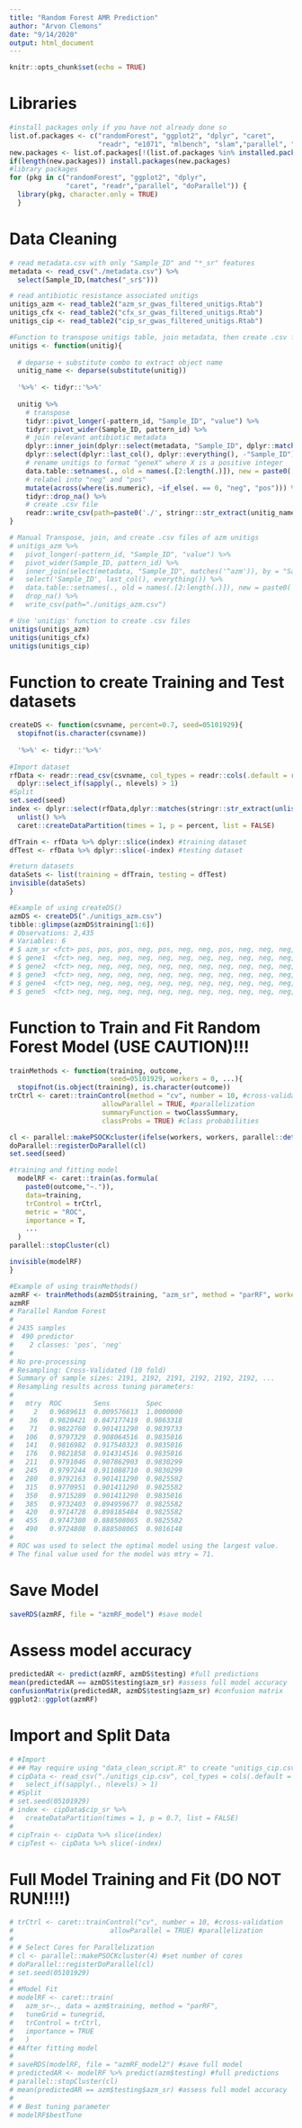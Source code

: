```yaml
---
title: "Random Forest AMR Prediction"
author: "Arvon Clemons"
date: "9/14/2020"
output: html_document
---
```


```r
knitr::opts_chunk$set(echo = TRUE)
```

# Libraries
```r
#install packages only if you have not already done so 
list.of.packages <- c("randomForest", "ggplot2", "dplyr", "caret",
                      "readr", "e1071", "mlbench", "slam","parallel", "doParallel")
new.packages <- list.of.packages[!(list.of.packages %in% installed.packages()[,"Package"])]
if(length(new.packages)) install.packages(new.packages)
#library packages
for (pkg in c("randomForest", "ggplot2", "dplyr",
              "caret", "readr","parallel", "doParallel")) {
  library(pkg, character.only = TRUE)
  }
```


# Data Cleaning
```r
# read metadata.csv with only "Sample_ID" and "*_sr" features
metadata <- read_csv("./metadata.csv") %>% 
  select(Sample_ID,(matches("_sr$")))

# read antibiotic resistance associated unitigs
unitigs_azm <- read_table2("azm_sr_gwas_filtered_unitigs.Rtab")
unitigs_cfx <- read_table2("cfx_sr_gwas_filtered_unitigs.Rtab")
unitigs_cip <- read_table2("cip_sr_gwas_filtered_unitigs.Rtab")

#Function to transpose unitigs table, join metadata, then create .csv file
unitigs <- function(unitig){
  
  # deparse + substitute combo to extract object name
  unitig_name <- deparse(substitute(unitig))
  
  '%>%' <- tidyr::'%>%'
  
  unitig %>%
    # transpose
    tidyr::pivot_longer(-pattern_id, "Sample_ID", "value") %>% 
    tidyr::pivot_wider(Sample_ID, pattern_id) %>%
    # join relevant antibiotic metadata
    dplyr::inner_join(dplyr::select(metadata, "Sample_ID", dplyr::matches(stringr::str_extract(unitig_name, "[[:alpha:]]+$"))), by = "Sample_ID") %>% 
    dplyr::select(dplyr::last_col(), dplyr::everything(), -"Sample_ID") %>% 
    # rename unitigs to format "geneX" where X is a positive integer
    data.table::setnames(., old = names(.[2:length(.)]), new = paste0('gene', seq_along(.[2:length(.)])), skip_absent = T) %>% 
    # relabel into "neg" and "pos"
    mutate(across(where(is.numeric), ~if_else(. == 0, "neg", "pos"))) %>% 
    tidyr::drop_na() %>% 
    # create .csv file
    readr::write_csv(path=paste0('./', stringr::str_extract(unitig_name,"[[:alpha:]]+[_][[:alpha:]]+"), '.csv'))
}

# Manual Transpose, join, and create .csv files of azm unitigs
# unitigs_azm %>%
#   pivot_longer(-pattern_id, "Sample_ID", "value") %>%
#   pivot_wider(Sample_ID, pattern_id) %>%
#   inner_join(select(metadata, "Sample_ID", matches('^azm')), by = "Sample_ID") %>%
#   select('Sample_ID', last_col(), everything()) %>%
#   data.table::setnames(., old = names(.[2:length(.)]), new = paste0('gene', seq_along(.[2:length(.)])), skip_absent = T) %>% 
#   drop_na() %>%
#   write_csv(path="./unitigs_azm.csv")

# Use 'unitigs' function to create .csv files
unitigs(unitigs_azm)
unitigs(unitigs_cfx)
unitigs(unitigs_cip)
```


# Function to create Training and Test datasets
```r
createDS <- function(csvname, percent=0.7, seed=05101929){
  stopifnot(is.character(csvname))
  
  '%>%' <- tidyr::'%>%'
  
#Import dataset
rfData <- readr::read_csv(csvname, col_types = readr::cols(.default = readr::col_factor(NULL))) %>% 
  dplyr::select_if(sapply(., nlevels) > 1)
#Split
set.seed(seed)
index <- dplyr::select(rfData,dplyr::matches(stringr::str_extract(unlist(stringr::str_split(csvname, "_"))[2],"^[[:alpha:]]+"))) %>% 
  unlist() %>% 
  caret::createDataPartition(times = 1, p = percent, list = FALSE)

dfTrain <- rfData %>% dplyr::slice(index) #training dataset
dfTest <- rfData %>% dplyr::slice(-index) #testing dataset

#return datasets
dataSets <- list(training = dfTrain, testing = dfTest)
invisible(dataSets)
}

#Example of using createDS()
azmDS <- createDS("./unitigs_azm.csv")
tibble::glimpse(azmDS$training[1:6])
# Observations: 2,435
# Variables: 6
# $ azm_sr <fct> pos, pos, pos, neg, pos, neg, neg, pos, neg, neg, neg, neg, neg, neg, neg, neg, neg, neg, neg, neg, n…
# $ gene1  <fct> neg, neg, neg, neg, neg, neg, neg, neg, neg, neg, neg, neg, neg, neg, neg, neg, neg, neg, neg, neg, n…
# $ gene2  <fct> neg, neg, neg, neg, neg, neg, neg, neg, neg, neg, neg, neg, neg, neg, neg, neg, neg, neg, neg, neg, n…
# $ gene3  <fct> neg, neg, neg, neg, neg, neg, neg, neg, neg, neg, neg, neg, neg, neg, neg, neg, neg, neg, neg, neg, n…
# $ gene4  <fct> neg, neg, neg, neg, neg, neg, neg, neg, neg, neg, neg, neg, neg, neg, neg, neg, neg, neg, neg, neg, n…
# $ gene5  <fct> neg, neg, neg, neg, neg, neg, neg, neg, neg, neg, neg, neg, neg, neg, neg, neg, neg, neg, neg, neg, n…
```

# Function to Train and Fit Random Forest Model (USE CAUTION)!!!
```r
trainMethods <- function(training, outcome,
                         seed=05101929, workers = 0, ...){
  stopifnot(is.object(training), is.character(outcome))
trCtrl <- caret::trainControl(method = "cv", number = 10, #cross-validation
                       allowParallel = TRUE, #parallelization
                       summaryFunction = twoClassSummary,
                       classProbs = TRUE) #class probabilities

cl <- parallel::makePSOCKcluster(ifelse(workers, workers, parallel::detectCores())) #set number of cores
doParallel::registerDoParallel(cl)
set.seed(seed)

#training and fitting model
  modelRF <- caret::train(as.formula(
    paste0(outcome,"~.")),
    data=training,
    trControl = trCtrl,
    metric = "ROC",
    importance = T,
    ...
  )
parallel::stopCluster(cl)

invisible(modelRF)
}

#Example of using trainMethods()
azmRF <- trainMethods(azmDS$training, "azm_sr", method = "parRF", workers = 8, tuneLength = 15)
azmRF
# Parallel Random Forest 
# 
# 2435 samples
#  490 predictor
#    2 classes: 'pos', 'neg' 
# 
# No pre-processing
# Resampling: Cross-Validated (10 fold) 
# Summary of sample sizes: 2191, 2192, 2191, 2192, 2192, 2192, ... 
# Resampling results across tuning parameters:
# 
#   mtry  ROC        Sens         Spec     
#     2   0.9689613  0.009576613  1.0000000
#    36   0.9820421  0.847177419  0.9863318
#    71   0.9822760  0.901411290  0.9839733
#   106   0.9797329  0.908064516  0.9835016
#   141   0.9816982  0.917540323  0.9835016
#   176   0.9821858  0.914314516  0.9835016
#   211   0.9791046  0.907862903  0.9830299
#   245   0.9797244  0.911088710  0.9830299
#   280   0.9792163  0.901411290  0.9825582
#   315   0.9770951  0.901411290  0.9825582
#   350   0.9715289  0.901411290  0.9835016
#   385   0.9732403  0.894959677  0.9825582
#   420   0.9714728  0.898185484  0.9825582
#   455   0.9747380  0.888508065  0.9825582
#   490   0.9724808  0.888508065  0.9816148
# 
# ROC was used to select the optimal model using the largest value.
# The final value used for the model was mtry = 71.
```
# Save Model
```r
saveRDS(azmRF, file = "azmRF_model") #save model
```

# Assess model accuracy
```r
predictedAR <- predict(azmRF, azmDS$testing) #full predictions
mean(predictedAR == azmDS$testing$azm_sr) #assess full model accuracy
confusionMatrix(predictedAR, azmDS$testing$azm_sr) #confusion matrix
ggplot2::ggplot(azmRF)
```

# Import and Split Data
```r
# #Import
# ## May require using "data_clean_script.R" to create "unitigs_cip.csv" in local directory
# cipData <- read_csv("./unitigs_cip.csv", col_types = cols(.default = col_factor(NULL))) %>% 
#   select_if(sapply(., nlevels) > 1)
# #Split
# set.seed(05101929)
# index <- cipData$cip_sr %>% 
#   createDataPartition(times = 1, p = 0.7, list = FALSE)
# 
# cipTrain <- cipData %>% slice(index)
# cipTest <- cipData %>% slice(-index)
```

# Full Model Training and Fit (DO NOT RUN!!!!)
```r
# trCtrl <- caret::trainControl("cv", number = 10, #cross-validation
#                        allowParallel = TRUE) #parallelization
# 
# # Select Cores for Parallelization
# cl <- parallel::makePSOCKcluster(4) #set number of cores
# doParallel::registerDoParallel(cl)
# set.seed(05101929)
# 
# #Model Fit
# modelRF <- caret::train(
#   azm_sr~., data = azm$training, method = "parRF",
#   tuneGrid = tunegrid,
#   trControl = trCtrl,
#   importance = TRUE
#   )
# #After fitting model
# 
# saveRDS(modelRF, file = "azmRF_model2") #save full model
# predictedAR <- modelRF %>% predict(azm$testing) #full predictions
# parallel::stopCluster(cl)
# mean(predictedAR == azm$testing$azm_sr) #assess full model accuracy
# 
# # Best tuning parameter
# modelRF$bestTune
```
